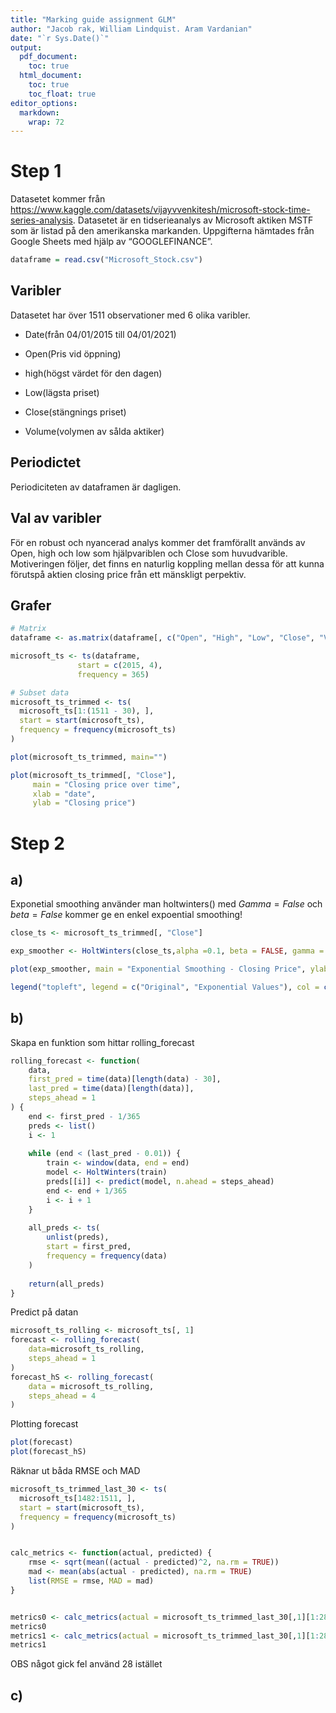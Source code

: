 ```yaml
---
title: "Marking guide assignment GLM"
author: "Jacob rak, William Lindquist. Aram Vardanian"
date: "`r Sys.Date()`"
output:
  pdf_document:
    toc: true
  html_document:
    toc: true
    toc_float: true
editor_options:
  markdown:
    wrap: 72
---
```


# Step 1 

Datasetet kommer från
[https://www.kaggle.com/datasets/vijayvvenkitesh/microsoft-stock-time-series-analysis](#0).
Datasetet är en tidserieanalys av Microsoft aktiken MSTF som är listad
på den amerikanska markanden. Uppgifterna hämtades från Google Sheets
med hjälp av "GOOGLEFINANCE".

```r
dataframe = read.csv("Microsoft_Stock.csv")
```

## Varibler

Datasetet har över 1511 observationer med 6 olika varibler.

-   Date(från 04/01/2015 till 04/01/2021)

-   Open(Pris vid öppning)

-   high(högst värdet för den dagen)

-   Low(lägsta priset)

-   Close(stängnings priset)

-   Volume(volymen av sålda aktiker)

## Periodictet

Periodiciteten av dataframen är dagligen.

## Val av varibler

För en robust och nyancerad analys kommer det framförallt används av
Open, high och low som hjälpvariblen och Close som huvudvarible.
Motiveringen följer, det finns en naturlig koppling mellan dessa för att
kunna förutspå aktien closing price från ett mänskligt perpektiv.

## Grafer 

```r
# Matrix
dataframe <- as.matrix(dataframe[, c("Open", "High", "Low", "Close", "Volume")])

microsoft_ts <- ts(dataframe, 
               start = c(2015, 4),  
               frequency = 365)

# Subset data
microsoft_ts_trimmed <- ts(
  microsoft_ts[1:(1511 - 30), ],       
  start = start(microsoft_ts),         
  frequency = frequency(microsoft_ts)  
)

```

```r
plot(microsoft_ts_trimmed, main="")

```

```r
plot(microsoft_ts_trimmed[, "Close"], 
     main = "Closing price over time",
     xlab = "date",
     ylab = "Closing price")
```

# Step 2 

## a)

Exponetial smoothing använder man holtwinters() med $Gamma = False$ och
$beta = False$ kommer ge en enkel expoential smoothing!

```r
close_ts <- microsoft_ts_trimmed[, "Close"]

exp_smoother <- HoltWinters(close_ts,alpha =0.1, beta = FALSE, gamma = FALSE)

plot(exp_smoother, main = "Exponential Smoothing - Closing Price", ylab = "Closing Price", xlab = "Date")

legend("topleft", legend = c("Original", "Exponential Values"), col = c("black", "red"), lty = 1)


```

## b)

Skapa en funktion som hittar rolling_forecast

```r
rolling_forecast <- function(
    data,
    first_pred = time(data)[length(data) - 30],
    last_pred = time(data)[length(data)],
    steps_ahead = 1
) {
    end <- first_pred - 1/365
    preds <- list()
    i <- 1
  
    while (end < (last_pred - 0.01)) {
        train <- window(data, end = end)
        model <- HoltWinters(train)
        preds[[i]] <- predict(model, n.ahead = steps_ahead)
        end <- end + 1/365
        i <- i + 1
    }
  
    all_preds <- ts(
        unlist(preds),
        start = first_pred,
        frequency = frequency(data)
    )
  
    return(all_preds)
}
```

Predict på datan

```r
microsoft_ts_rolling <- microsoft_ts[, 1]
forecast <- rolling_forecast(
    data=microsoft_ts_rolling,
    steps_ahead = 1
)
forecast_hS <- rolling_forecast(
    data = microsoft_ts_rolling,
    steps_ahead = 4
)
```

Plotting forecast

```r
plot(forecast)
plot(forecast_hS)
```

Räknar ut båda RMSE och MAD

```r
microsoft_ts_trimmed_last_30 <- ts(
  microsoft_ts[1482:1511, ],       
  start = start(microsoft_ts),         
  frequency = frequency(microsoft_ts)  
)


calc_metrics <- function(actual, predicted) {
    rmse <- sqrt(mean((actual - predicted)^2, na.rm = TRUE))
    mad <- mean(abs(actual - predicted), na.rm = TRUE)
    list(RMSE = rmse, MAD = mad)
}


metrics0 <- calc_metrics(actual = microsoft_ts_trimmed_last_30[,1][1:28], predicted = forecast)
metrics0
metrics1 <- calc_metrics(actual = microsoft_ts_trimmed_last_30[,1][1:28], predicted = forecast_hS[1:28])
metrics1
```

OBS något gick fel använd 28 istället

## c) 
